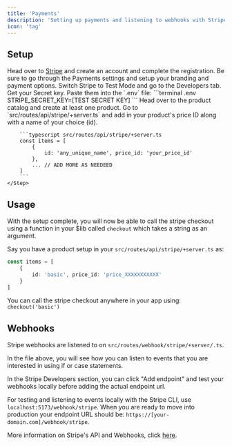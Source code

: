 ```yaml
---
title: 'Payments'
description: 'Setting up payments and listening to webhooks with Stripe'
icon: 'tag'
---
```


## Setup
<Steps>
    <Step title="Register">
        Head over to <a href="https://www.stripe.com/" target="_blank">Stripe</a> and create an account and complete the registration.
    </Step>
    <Step title="Update Settings">
        Be sure to go through the Payments settings and setup your branding and payment options.
    </Step>
    <Step title="Test Mode + API Keys">
        Switch Stripe to Test Mode and go to the Developers tab. Get your Secret key. Paste them into the `.env` file:
        ```terminal .env
        STRIPE_SECRET_KEY=[TEST SECRET KEY]
        ```
    </Step>
    <Step title="Create a product">
        Head over to the product catalog and create at least one product. Go to `src/routes/api/stripe/+server.ts` and add in your product's price ID along with a name of your choice (id).

        ```typescript src/routes/api/stripe/+server.ts
        const items = [
            {
                id: 'any_unique_name', price_id: 'your_price_id'
            },
            ... // ADD MORE AS NEEDEED
        ]
        ```
    </Step>
</Steps>

## Usage
With the setup complete, you will now be able to call the stripe checkout using a function in your $lib called `checkout` which takes a string as an argument.

Say you have a product setup in your `src/routes/api/stripe/+server.ts` as:
```typescript src/routes/api/stripe/+server.ts
const items = [
    {
        id: 'basic', price_id: 'price_XXXXXXXXXXX'
    }
]
 ```
You can call the stripe checkout anywhere in your app using: `checkout('basic')`

## Webhooks
Stripe webhooks are listened to on `src/routes/webhook/stripe/+server/.ts`.

In the file above, you will see how you can listen to events that you are interested in using if or case statements.

In the Stripe Developers section, you can click "Add endpoint" and test your webhooks locally before adding the actual endpoint url. 

For testing and listening to events locally with the Stripe CLI, use `localhost:5173/webhook/stripe`. When you are ready to move into production your endpoint URL should be: `https://[your-domain.com]/webhook/stripe`.

More information on Stripe's API and Webhooks, click <a href="https://docs.stripe.com/development" target="_blank">here</a>.